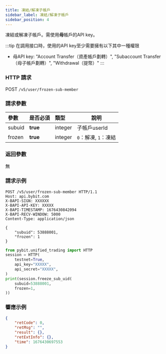 ```yaml
---
title: 凍結/解凍子帳戶
sidebar_label: 凍結/解凍子帳戶
sidebar_position: 4
---
```

凍結或解凍子帳戶。需使用<b>母</b>帳戶的API key。

:::tip
在調用接口時，使用的API key至少需要擁有以下其中一種權限
* 母API key: "Account Transfer（資產帳戶劃轉）", "Subaccount Transfer（母子帳戶劃轉）", "Withdrawal（提幣）"
:::

### HTTP 請求
POST `/v5/user/frozen-sub-member`

### 請求參數
| 參數 | 是否必須 | 類型 | 說明|
|:----- |:-------|:-----|------ |
|subuid |<b>true</b> |integer |子帳戶userId |
|frozen |<b>true</b> |integer |`0`：解凍, `1`：凍結 |

### 返回參數
無

### 請求示例

<Tabs groupId="programming-languages">
<TabItem value="http" label="HTTP">

```http
POST /v5/user/frozen-sub-member HTTP/1.1
Host: api.bybit.com
X-BAPI-SIGN: XXXXXX
X-BAPI-API-KEY: XXXXX
X-BAPI-TIMESTAMP: 1676430842094
X-BAPI-RECV-WINDOW: 5000
Content-Type: application/json

{
    "subuid": 53888001,
    "frozen": 1
}
```

</TabItem>
<TabItem value="python" label="Python">

```python
from pybit.unified_trading import HTTP
session = HTTP(
    testnet=True,
    api_key="XXXXX",
    api_secret="XXXXX",
)
print(session.freeze_sub_uid(
    subuid=53888001,
    frozen=1,
))
```

</TabItem>
</Tabs>

### 響應示例

```json
{
    "retCode": 0,
    "retMsg": "",
    "result": {},
    "retExtInfo": {},
    "time": 1676430697553
}
```
